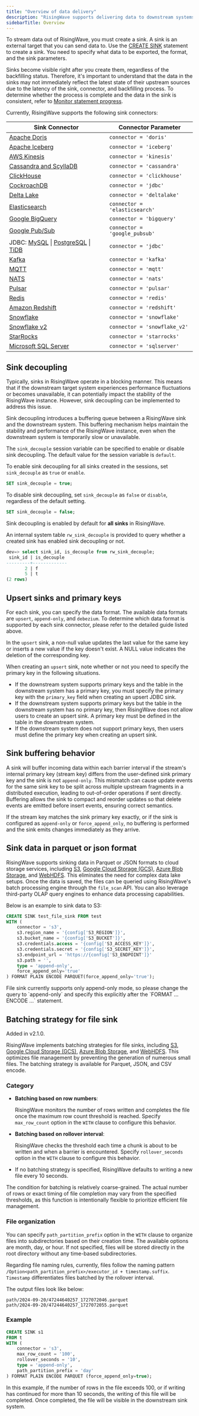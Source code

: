 ```yaml
---
title: "Overview of data delivery"
description: "RisingWave supports delivering data to downstream systems via its sink connectors."
sidebarTitle: Overview
---
```


To stream data out of RisingWave, you must create a sink. A sink is an external target that you can send data to. Use the [CREATE SINK](/sql/commands/sql-create-sink) statement to create a sink. You need to specify what data to be exported, the format, and the sink parameters.

Sinks become visible right after you create them, regardless of the backfilling status. Therefore, it's important to understand that the data in the sinks may not immediately reflect the latest state of their upstream sources due to the latency of the sink, connector, and backfilling process. To determine whether the process is complete and the data in the sink is consistent, refer to [Monitor statement progress](/operate/monitor-statement-progress).

Currently, RisingWave supports the following sink connectors:

| Sink Connector | Connector Parameter |
|----------------|---------------------|
| [Apache Doris](/integrations/destinations/apache-doris) | `connector = 'doris'` |
| [Apache Iceberg](/integrations/destinations/apache-iceberg) | `connector = 'iceberg'` |
| [AWS Kinesis](/integrations/destinations/aws-kinesis) | `connector = 'kinesis'` |
| [Cassandra and ScyllaDB](/integrations/destinations/cassandra-or-scylladb) | `connector = 'cassandra'` |
| [ClickHouse](/integrations/destinations/clickhouse) | `connector = 'clickhouse'` |
| [CockroachDB](/integrations/destinations/cockroachdb) | `connector = 'jdbc'` |
| [Delta Lake](/integrations/destinations/delta-lake) | `connector = 'deltalake'` |
| [Elasticsearch](/integrations/destinations/elasticsearch) | `connector = 'elasticsearch'` |
| [Google BigQuery](/integrations/destinations/bigquery) | `connector = 'bigquery'` |
| [Google Pub/Sub](/integrations/destinations/google-pub-sub) | `connector = 'google_pubsub'` |
| JDBC: [MySQL](/integrations/destinations/mysql) \| [PostgreSQL](/integrations/destinations/postgresql) \| [TiDB](/integrations/destinations/tidb) | `connector = 'jdbc'` |
| [Kafka](/integrations/destinations/apache-kafka) | `connector = 'kafka'` |
| [MQTT](/integrations/destinations/mqtt) | `connector = 'mqtt'` |
| [NATS](/integrations/destinations/nats-and-nats-jetstream) | `connector = 'nats'` |
| [Pulsar](/integrations/destinations/apache-pulsar) | `connector = 'pulsar'` |
| [Redis](/integrations/destinations/redis) | `connector = 'redis'` |
| [Amazon Redshift](/integrations/destinations/redshift) | `connector = 'redshift'` |
| [Snowflake](/integrations/destinations/snowflake) | `connector = 'snowflake'` |
| [Snowflake v2](/integrations/destinations/snowflake-v2) | `connector = 'snowflake_v2'` |
| [StarRocks](/integrations/destinations/starrocks) | `connector = 'starrocks'` |
| [Microsoft SQL Server](/integrations/destinations/sql-server) | `connector = 'sqlserver'` |

## Sink decoupling

Typically, sinks in RisingWave operate in a blocking manner. This means that if the downstream target system experiences performance fluctuations or becomes unavailable, it can potentially impact the stability of the RisingWave instance. However, sink decoupling can be implemented to address this issue.

Sink decoupling introduces a buffering queue between a RisingWave sink and the downstream system. This buffering mechanism helps maintain the stability and performance of the RisingWave instance, even when the downstream system is temporarily slow or unavailable.

The `sink_decouple` session variable can be specified to enable or disable sink decoupling. The default value for the session variable is `default`.

To enable sink decoupling for all sinks created in the sessions, set `sink_decouple` as `true` or `enable`.

```sql
SET sink_decouple = true;
```

To disable sink decoupling, set `sink_decouple` as `false` or `disable`, regardless of the default setting.

```sql
SET sink_decouple = false;
```

Sink decoupling is enabled by default for **all sinks** in RisingWave.

An internal system table `rw_sink_decouple` is provided to query whether a created sink has enabled sink decoupling or not.

```sql
dev=> select sink_id, is_decouple from rw_sink_decouple;
 sink_id | is_decouple
---------+-------------
       2 | f
       5 | t
(2 rows)
```

## Upsert sinks and primary keys

For each sink, you can specify the data format. The available data formats are `upsert`, `append-only`, and `debezium`. To determine which data format is supported by each sink connector, please refer to the detailed guide listed above.

In the `upsert` sink, a non-null value updates the last value for the same key or inserts a new value if the key doesn't exist. A NULL value indicates the deletion of the corresponding key.

When creating an `upsert` sink, note whether or not you need to specify the primary key in the following situations.

* If the downstream system supports primary keys and the table in the downstream system has a primary key, you must specify the primary key with the `primary_key` field when creating an upsert JDBC sink.
* If the downstream system supports primary keys but the table in the downstream system has no primary key, then RisingWave does not allow users to create an upsert sink. A primary key must be defined in the table in the downstream system.
* If the downstream system does not support primary keys, then users must define the primary key when creating an upsert sink.

## Sink buffering behavior

A sink will buffer incoming data within each barrier interval if the stream's internal primary key (stream key) differs from the user-defined sink primary key and the sink is not `append-only`. This mismatch can cause update events for the same sink key to be split across multiple upstream fragments in a distributed execution, leading to out-of-order operations if sent directly. Buffering allows the sink to compact and reorder updates so that delete events are emitted before insert events, ensuring correct semantics. 

If the stream key matches the sink primary key exactly, or if the sink is configured as `append-only` or `force_append_only`, no buffering is performed and the sink emits changes immediately as they arrive.

## Sink data in parquet or json format

RisingWave supports sinking data in Parquet or JSON formats to cloud storage services, including [S3](/integrations/destinations/aws-s3), [Google Cloud Storage (GCS)](/integrations/destinations/google-cloud-storage), [Azure Blob Storage](/integrations/destinations/azure-blob), and [WebHDFS](/integrations/destinations/webhdfs). This eliminates the need for complex data lake setups. Once the data is saved, the files can be queried using RisingWave's batch processing engine through the `file_scan` API. You can also leverage third-party OLAP query engines to enhance data processing capabilities.

Below is an example to sink data to S3:

```sql
CREATE SINK test_file_sink FROM test
WITH (
    connector = 's3',
    s3.region_name = '{config['S3_REGION']}',
    s3.bucket_name = '{config['S3_BUCKET']}',
    s3.credentials.access = '{config['S3_ACCESS_KEY']}',
    s3.credentials.secret = '{config['S3_SECRET_KEY']}',
    s3.endpoint_url = 'https://{config['S3_ENDPOINT']}'
    s3.path = '',
    type = 'append-only',
    force_append_only='true'
) FORMAT PLAIN ENCODE PARQUET(force_append_only='true');
```

<Note>
File sink currently supports only append-only mode, so please change the query to `append-only` and specify this explicitly after the `FORMAT ... ENCODE ...` statement.
</Note>

## Batching strategy for file sink

<Note>
Added in v2.1.0.
</Note>

RisingWave implements batching strategies for file sinks, including [S3](/integrations/destinations/aws-s3), [Google Cloud Storage (GCS)](/integrations/destinations/google-cloud-storage), [Azure Blob Storage](/integrations/destinations/azure-blob), and [WebHDFS](/integrations/destinations/webhdfs). This optimizes file management by preventing the generation of numerous small files. The batching strategy is available for Parquet, JSON, and CSV encode. 

### Category

- **Batching based on row numbers**:

    RisingWave monitors the number of rows written and completes the file once the maximum row count threshold is reached. Specify `max_row_count` option in the `WITH` clause to configure this behavior.

- **Batching based on rollover interval**:

    RisingWave checks the threshold each time a chunk is about to be written and when a barrier is encountered. Specify `rollover_seconds` option in the `WITH` clause to configure this behavior.

- If no batching strategy is specified, RisingWave defaults to writing a new file every 10 seconds.

<Note>The condition for batching is relatively coarse-grained. The actual number of rows or exact timing of file completion may vary from the specified thresholds, as this function is intentionally flexible to prioritize efficient file management.</Note>

### File organization

You can specify `path_partition_prefix` option in the `WITH` clause to organize files into subdirectories based on their creation time. The available options are month, day, or hour. If not specified, files will be stored directly in the root directory without any time-based subdirectories.

Regarding file naming rules, currently, files follow the naming pattern `/Option<path_partition_prefix>/executor_id + timestamp.suffix`. `Timestamp` differentiates files batched by the rollover interval. 
   
The output files look like below:

```
path/2024-09-20/47244640257_1727072046.parquet
path/2024-09-20/47244640257_1727072055.parquet
```

### Example

```sql
CREATE SINK s1 
FROM t
WITH (
    connector = 's3',
    max_row_count = '100',
    rollover_seconds = '10',
    type = 'append-only',
    path_partition_prefix = 'day'
) FORMAT PLAIN ENCODE PARQUET (force_append_only=true);
```

In this example, if the number of rows in the file exceeds 100, or if writing has continued for more than 10 seconds, the writing of this file will be completed.
Once completed, the file will be visible in the downstream sink system.
